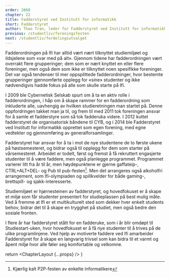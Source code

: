 ```yaml
---
order: 2060
chapter: 22
title: Fadderstyret ved Institutt for informatikk
short: Fadderstyret
author: Thao Tran, leder for Fadderstyret ved Institutt for informatikk, og Arne Hassel
previous: /studentliv/foreningsfesten
next: /studentliv/fordelingsutvalget
---
```



Fadderordningen på Ifi har alltid vært nært tilknyttet studiemiljøet og ildsjelene som «var med på alt». Gjennom 
tidene har fadderordningen vært overrakt flere grupperinger; dem som er nært knyttet en eller flere foreninger, 
men også dem som ikke er tilknyttet noen spesifikke foreninger. Det var også tendenser til mer oppsplittede 
fadderordninger, hvor bestemte grupperinger gjennomførte opplegg for «sine» studenter og ikke nødvendigvis 
hadde fokus på alle som skulle starte på Ifi.

I 2009 ble Cybernetisk Selskab spurt om å ta en aktiv rolle i fadderordningen, i håp om å skape rammer for en 
fadderordning som inkluderte alle, uavhengig av hvilken studieretningen man startet på. Denne oppfordringen 
takket man ja til, og frem til med 2011 tok foreningen ansvar for å samle et fadderstyre som så tok fadderuka 
videre. I 2012 kuttet fadderstyret de organisatorisk båndene til CYB, og i 2014 ble Fadderstyret ved Institutt 
for informatikk opprettet som egen forening, med egne vedtekter og gjennomføring av generalforsamlinger.

Fadderstyret har ansvar for å ta i mot de nye studentene de to første ukene på høstsemesteret, og bidrar også 
til opplegg for dem som starter på vårsemesteret. Arbeidet er todelt, først og fremst å få rekruttert engasjerte 
studenter til å være faddere, men også planlegge programmet. Programmet varierer litt fra år til år, men 
høydepunktene er gjerne gaffateip-, CTRL+ALT+DEL- og Pub til pub-festen[^1]. Men det arrangeres også alkoholfri 
arrangement, som Ifi-olympiaden og spillkvelder for både gaming-, brettspill- og sjakk-interesserte.

Studiemiljøet er hjørnesteinen av fadderstyret, og hovedfokuset er å skape et miljø som får studenter presentert 
for studieplassen på best mulig måte. Ved å fremme at Ifi er et multikulturelt sted som dekker hver enkelt 
students behov, bidrar det til å skape en trygghet på studiet, men også bedre den sosiale fronten.

I flere år har fadderstyret stått for en fadderuke, som i år blir omdøpt til Studiestart-uken, hvor hovedfokuset 
er å få nye studenter til å trives på de ulike programlinjene. Ved hjelp av motiverte faddere ved Ifi 
amarbeider Fadderstyret for å skape en langvarig trivsel som kan bidra til et varmt og åpent miljø hvor alle 
føler seg komfortable og velkomne.

[^1]:Kjærlig kalt P2P-festen av enkelte informatikere

  return <ChapterLayout {...props} />
}
